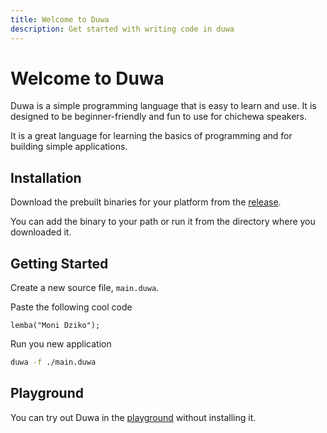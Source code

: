 ```yaml
---
title: Welcome to Duwa
description: Get started with writing code in duwa
---
```


# Welcome to Duwa

Duwa is a simple programming language that is easy to learn and use. It is designed to be beginner-friendly and fun to use for chichewa speakers.

It is a great language for learning the basics of programming and for building simple applications.

## Installation

Download the prebuilt binaries for your platform from the [release](https://github.com/sevenreup/duwa/releases).

You can add the binary to your path or run it from the directory where you downloaded it.

## Getting Started

Create a new source file, `main.duwa`.

Paste the following cool code

```duwa
lemba("Moni Dziko");
```

Run you new application

```bash
duwa -f ./main.duwa
```

## Playground

You can try out Duwa in the [playground](https://www.duwa.cphiri.dev/playground) without installing it.
